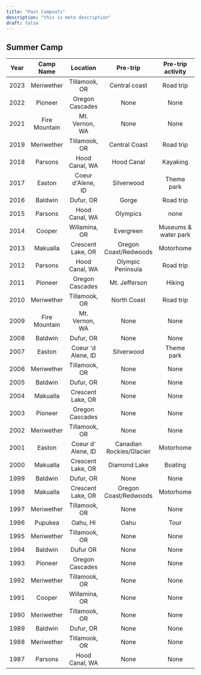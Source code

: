 ```yaml
---
title: "Past Campouts"
description: "this is meta description"
draft: false
---
```

## Summer Camp
|  Year  |  Camp Name  |  Location  |  Pre-trip  |  Pre-trip activity  |
| :----------: | :----------: | :----------: | :-----------: | :----------: |
|  2023  |  Meriwether  |  Tillamook, OR  |  Central coast  |  Road trip  |
|  2022  |  Pioneer  |  Oregon Cascades  |  None  |  None  |
|  2021  |  Fire Mountain  |  Mt. Vernon, WA  |  None  |  None  |
|  2019  |  Meriwether  |  Tillamook, OR  |  Central Coast  |  Road trip  |
|  2018  |  Parsons  |  Hood Canal, WA  |  Hood Canal  |  Kayaking  |
|  2017  |  Easton  |  Coeur d'Alene, ID  |  Silverwood  |  Theme park  |
|  2016  |  Baldwin  |  Dufur, OR  |  Gorge  |  Road trip  |
|  2015  |  Parsons  |  Hood Canal, WA  |  Olympics  |  none  |
|  2014  |  Cooper  |  Willamina, OR  |  Evergreen  |  Museums & water park  |
|  2013  |  Makualla  |  Crescent Lake, OR  |  Oregon Coast/Redwoods  |  Motorhome  |
|  2012  |  Parsons  |  Hood Canal, WA  |  Olympic Peninsula  |  Road trip  |
|  2011  |  Pioneer  |  Oregon Cascades  |  Mt. Jefferson  |  Hiking  |
|  2010  |  Meriwether  |  Tillamook, OR  |  North Coast  |  Road trip  |
|  2009  |  Fire Mountain  |  Mt. Vernon, WA  |  None  |  None  |
|  2008  |  Baldwin  |  Dufur, OR  |  None  |  None  |
|  2007  |  Easton  |  Coeur 'd Alene, ID  |  Silverwood  |  Theme park  |
|  2006  |  Meriwether  |  Tillamook, OR  |  None  |  None  |
|  2005  |  Baldwin  |  Dufur, OR  |  None  |  None  |
|  2004  |  Makualla  |  Crescent Lake, OR  |  None  |  None  |
|  2003  |  Pioneer  |  Oregon Cascades  |  None  |  None  |
|  2002  |  Meriwether  |  Tillamook, OR  |  None  |  None  |
|  2001  |  Easton  |  Coeur d' Alene, ID  |  Canadian Rockies/Glacier  |  Motorhome  |
|  2000  |  Makualla  |  Crescent Lake, OR  |  Diamond Lake  |  Boating  |
|  1999  |  Baldwin  |  Dufur, OR  |  None  |  None  |
|  1998  |  Makualla  |  Crescent Lake, OR  |  Oregon Coast/Redwoods  |  Motorhome  |
|  1997  |  Meriwether  |  Tillamook, OR  |  None  |  None  |
|  1996  |  Pupukea  |  Oahu, HI  |  Oahu  |  Tour  |
|  1995  |  Meriwether  |  Tillamook, OR  |  None  |  None  |
|  1994  |  Baldwin  |  Dufur OR  |  None  |  None  |
|  1993  |  Pioneer  |  Oregon Cascades  |  None  |  None  |
|  1992  |  Meriwether  |  Tillamook, OR  |  None  |  None  |
|  1991  |  Cooper  |  Willamina, OR  |  None  |  None  |
|  1990  |  Meriwether  |  Tillamook, OR  |  None  |  None  |
|  1989  |  Baldwin  |  Dufur, OR  |  None  |  None  |
|  1988  |  Meriwether  |  Tillamook, OR  |  None  |  None  |
|  1987  |  Parsons  |  Hood Canal, WA  |  None  |  None  |
